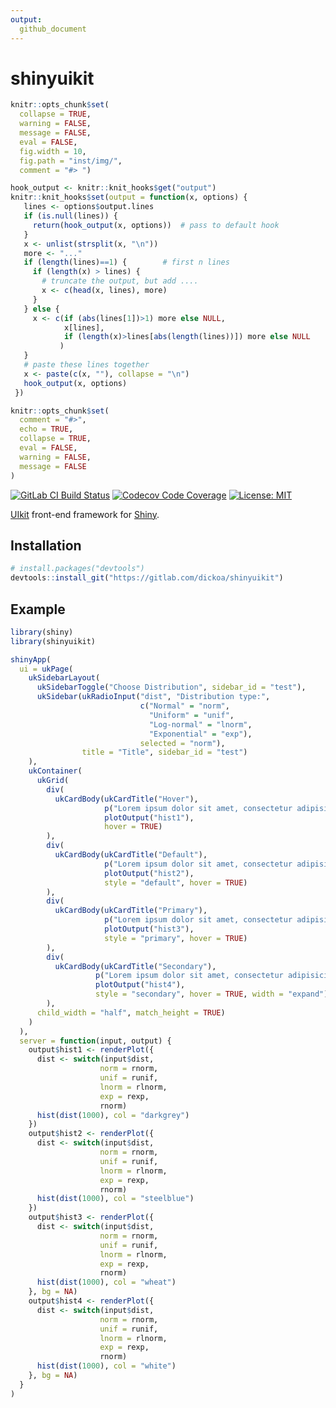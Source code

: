 ```yaml
---
output:
  github_document
---
```


shinyuikit
============

<!-- README.md is generated from README.Rmd. Please edit that file -->

```r
knitr::opts_chunk$set(
  collapse = TRUE,
  warning = FALSE,
  message = FALSE,
  eval = FALSE,
  fig.width = 10,
  fig.path = "inst/img/",
  comment = "#> ")

hook_output <- knitr::knit_hooks$get("output")
knitr::knit_hooks$set(output = function(x, options) {
   lines <- options$output.lines
   if (is.null(lines)) {
     return(hook_output(x, options))  # pass to default hook
   }
   x <- unlist(strsplit(x, "\n"))
   more <- "..."
   if (length(lines)==1) {        # first n lines
     if (length(x) > lines) {
       # truncate the output, but add ....
       x <- c(head(x, lines), more)
     }
   } else {
     x <- c(if (abs(lines[1])>1) more else NULL,
            x[lines],
            if (length(x)>lines[abs(length(lines))]) more else NULL
           )
   }
   # paste these lines together
   x <- paste(c(x, ""), collapse = "\n")
   hook_output(x, options)
 })

knitr::opts_chunk$set(
  comment = "#>",
  echo = TRUE,
  collapse = TRUE,
  eval = FALSE,
  warning = FALSE,
  message = FALSE
)
```

[![GitLab CI Build Status](https://gitlab.com/dickoa/shinyuikit/badges/master/build.svg)](https://gitlab.com/dickoa/shinyuikit/pipelines) 
[![Codecov Code Coverage](https://codecov.io/gl/dickoa/shinyuikit/branch/master/graph/badge.svg)](https://codecov.io/gl/dickoa/shinyuikit)
[![License: MIT](https://img.shields.io/badge/License-MIT-yellow.svg)](https://opensource.org/licenses/MIT)


[UIkit](https://getuikit.com/) front-end framework for [Shiny](https://shiny.rstudio.com/).

## Installation

```r
# install.packages("devtools")
devtools::install_git("https://gitlab.com/dickoa/shinyuikit")
```

## Example

```r
library(shiny)
library(shinyuikit)

shinyApp(
  ui = ukPage(
    ukSidebarLayout(
      ukSidebarToggle("Choose Distribution", sidebar_id = "test"),
      ukSidebar(ukRadioInput("dist", "Distribution type:",
                             c("Normal" = "norm",
                               "Uniform" = "unif",
                               "Log-normal" = "lnorm",
                               "Exponential" = "exp"),
                             selected = "norm"),
                title = "Title", sidebar_id = "test")
    ),
    ukContainer(
      ukGrid(
        div(
          ukCardBody(ukCardTitle("Hover"),
                     p("Lorem ipsum dolor sit amet, consectetur adipisicing elit"),
                     plotOutput("hist1"),
                     hover = TRUE)
        ),
        div(
          ukCardBody(ukCardTitle("Default"),
                     p("Lorem ipsum dolor sit amet, consectetur adipisicing elit."),
                     plotOutput("hist2"),
                     style = "default", hover = TRUE)
        ),
        div(
          ukCardBody(ukCardTitle("Primary"),
                     p("Lorem ipsum dolor sit amet, consectetur adipisicing elit."),
                     plotOutput("hist3"),
                     style = "primary", hover = TRUE)
        ),
        div(
          ukCardBody(ukCardTitle("Secondary"),
                   p("Lorem ipsum dolor sit amet, consectetur adipisicing elit."),
                   plotOutput("hist4"),
                   style = "secondary", hover = TRUE, width = "expand")
        ),
      child_width = "half", match_height = TRUE)
    )
  ),
  server = function(input, output) {
    output$hist1 <- renderPlot({
      dist <- switch(input$dist,
                    norm = rnorm,
                    unif = runif,
                    lnorm = rlnorm,
                    exp = rexp,
                    rnorm)
      hist(dist(1000), col = "darkgrey")
    })
    output$hist2 <- renderPlot({
      dist <- switch(input$dist,
                    norm = rnorm,
                    unif = runif,
                    lnorm = rlnorm,
                    exp = rexp,
                    rnorm)
      hist(dist(1000), col = "steelblue")
    })
    output$hist3 <- renderPlot({
      dist <- switch(input$dist,
                    norm = rnorm,
                    unif = runif,
                    lnorm = rlnorm,
                    exp = rexp,
                    rnorm)
      hist(dist(1000), col = "wheat")
    }, bg = NA)
    output$hist4 <- renderPlot({
      dist <- switch(input$dist,
                    norm = rnorm,
                    unif = runif,
                    lnorm = rlnorm,
                    exp = rexp,
                    rnorm)
      hist(dist(1000), col = "white")
    }, bg = NA)
  }
)
```



